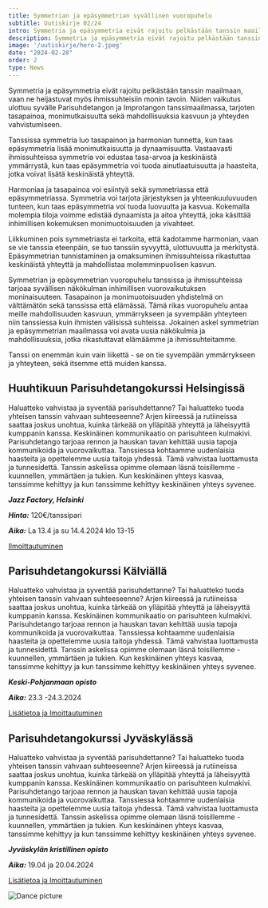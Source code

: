 ```yaml
---
title: Symmetrian ja epäsymmetrian syvällinen vuoropuhelu 
subtitle: Uutiskirje 02/24
intro: Symmetria ja epäsymmetria eivät rajoitu pelkästään tanssin maailmaan, vaan ne heijastuvat myös ihmissuhteisiin monin tavoin. Niiden vaikutus ulottuu syvälle Parisuhdetangon ja Improtangon tanssimaailmassa, tarjoten tasapainoa, monimutkaisuutta sekä mahdollisuuksia kasvuun ja yhteyden vahvistumiseen.
description: Symmetria ja epäsymmetria eivät rajoitu pelkästään tanssin maailmaan, vaan ne heijastuvat myös ihmissuhteisiin monin tavoin.
image: '/uutiskirje/hero-2.jpeg'
date: "2024-02-28"
order: 2 
type: News
---
```


Symmetria ja epäsymmetria eivät rajoitu pelkästään tanssin maailmaan, vaan ne heijastuvat myös ihmissuhteisiin monin tavoin. Niiden vaikutus ulottuu syvälle Parisuhdetangon ja Improtangon tanssimaailmassa, tarjoten tasapainoa, monimutkaisuutta sekä mahdollisuuksia kasvuun ja yhteyden vahvistumiseen.

Tanssissa symmetria luo tasapainon ja harmonian tunnetta, kun taas epäsymmetria lisää monimutkaisuutta ja dynaamisuutta. Vastaavasti ihmissuhteissa symmetria voi edustaa tasa-arvoa ja keskinäistä ymmärrystä, kun taas epäsymmetria voi tuoda ainutlaatuisuutta ja haasteita, jotka voivat lisätä keskinäistä yhteyttä. 

Harmoniaa ja tasapainoa voi esiintyä sekä symmetriassa että epäsymmetriassa. Symmetria voi tarjota järjestyksen ja yhteenkuuluvuuden tunteen, kun taas epäsymmetria voi tuoda luovuutta ja kasvua. Kokemalla molempia tiloja voimme edistää dynaamista ja aitoa yhteyttä, joka käsittää inhimillisen kokemuksen monimuotoisuuden ja vivahteet.

Liikkuminen pois symmetriasta ei tarkoita, että kadotamme harmonian, vaan se vie tanssia eteenpäin, se  tuo tanssiin syvyyttä, ulottuvuutta ja merkitystä. Epäsymmetrian tunnistaminen ja omaksuminen ihmissuhteissa rikastuttaa keskinäistä yhteyttä ja mahdollistaa molemminpuolisen kasvun. 

Symmetrian ja epäsymmetrian vuoropuhelu tanssissa ja ihmissuhteissa tarjoaa syvällisen näkökulman inhimillisen vuorovaikutuksen moninaisuuteen. Tasapainon ja monimuotoisuuden yhdistelmä on välttämätön sekä tanssissa että elämässä. Tämä rikas vuoropuhelu antaa meille mahdollisuuden kasvuun, ymmärrykseen ja syvempään yhteyteen niin tanssiessa kuin ihmisten välisissä suhteissa. Jokainen askel symmetrian ja epäsymmetrian maailmassa voi avata uusia näkökulmia ja mahdollisuuksia, jotka rikastuttavat elämäämme ja ihmissuhteitamme.

Tanssi on enemmän kuin vain liikettä - se on tie syvempään ymmärrykseen ja yhteyteen, sekä itsemme että muiden kanssa. 


## Huuhtikuun Parisuhdetangokurssi Helsingissä

Haluatteko vahvistaa ja syventää parisuhdettanne? Tai haluatteko tuoda yhteisen tanssin vahvaan suhteeseenne? Arjen kiireessä ja rutiineissa saattaa joskus unohtua, kuinka tärkeää on ylläpitää yhteyttä ja läheisyyttä kumppanin kanssa. Keskinäinen kommunikaatio on parisuhteen kulmakivi. Parisuhdetango tarjoaa rennon ja hauskan tavan kehittää uusia tapoja kommunikoida ja vuorovaikuttaa. Tanssiessa kohtaamme uudenlaisia haasteita ja opettelemme uusia taitoja yhdessä. Tämä vahvistaa luottamusta ja tunnesidettä. Tanssin askelissa opimme olemaan läsnä toisillemme - kuunnellen, ymmärtäen ja tukien. Kun keskinäinen yhteys kasvaa, tanssimme kehittyy ja kun tanssimme kehittyy keskinäinen yhteys syvenee.

***Jazz Factory, Helsinki***

 ***Hinta:*** 120€/tanssipari

 ***Aika:*** La 13.4 ja su 14.4.2024 klo 13-15

[Ilmoittautuminen](https://parisuhdetango.fi/ilmoittautuminen)

## Parisuhdetangokurssi Kälviällä

Haluatteko vahvistaa ja syventää parisuhdettanne? Tai haluatteko tuoda yhteisen tanssin vahvaan suhteeseenne? Arjen kiireessä ja rutiineissa saattaa joskus unohtua, kuinka tärkeää on ylläpitää yhteyttä ja läheisyyttä kumppanin kanssa. Keskinäinen kommunikaatio on parisuhteen kulmakivi. Parisuhdetango tarjoaa rennon ja hauskan tavan kehittää uusia tapoja kommunikoida ja vuorovaikuttaa. Tanssiessa kohtaamme uudenlaisia haasteita ja opettelemme uusia taitoja yhdessä. Tämä vahvistaa luottamusta ja tunnesidettä. Tanssin askelissa opimme olemaan läsnä toisillemme - kuunnellen, ymmärtäen ja tukien. Kun keskinäinen yhteys kasvaa, tanssimme kehittyy ja kun tanssimme kehittyy keskinäinen yhteys syvenee.

***Keski-Pohjanmaan opisto***

***Aika:*** 23.3 -24.3.2024

[Lisätietoa ja lmoittautuminen](https://www.kpedu.fi/hakijalle/koulutustarjonta/koulutus/parisuhdetangokurssi_(a107057))

## Parisuhdetangokurssi Jyväskylässä

Haluatteko vahvistaa ja syventää parisuhdettanne? Tai haluatteko tuoda yhteisen tanssin vahvaan suhteeseenne? Arjen kiireessä ja rutiineissa saattaa joskus unohtua, kuinka tärkeää on ylläpitää yhteyttä ja läheisyyttä kumppanin kanssa. Keskinäinen kommunikaatio on parisuhteen kulmakivi. Parisuhdetango tarjoaa rennon ja hauskan tavan kehittää uusia tapoja kommunikoida ja vuorovaikuttaa. Tanssiessa kohtaamme uudenlaisia haasteita ja opettelemme uusia taitoja yhdessä. Tämä vahvistaa luottamusta ja tunnesidettä. Tanssin askelissa opimme olemaan läsnä toisillemme - kuunnellen, ymmärtäen ja tukien. Kun keskinäinen yhteys kasvaa, tanssimme kehittyy ja kun tanssimme kehittyy keskinäinen yhteys syvenee.

***Jyväskylän kristillinen opisto***

***Aika:*** 19.04 ja 20.04.2024

[Lisätietoa ja lmoittautuminen](https://jko.fi/koulutus/lyhytkurssit/#moniammatillinen)

<Image
  src="/img/strip-3.jpg"
  alt="Dance picture"
  width={1000}
  height={404}
/>


